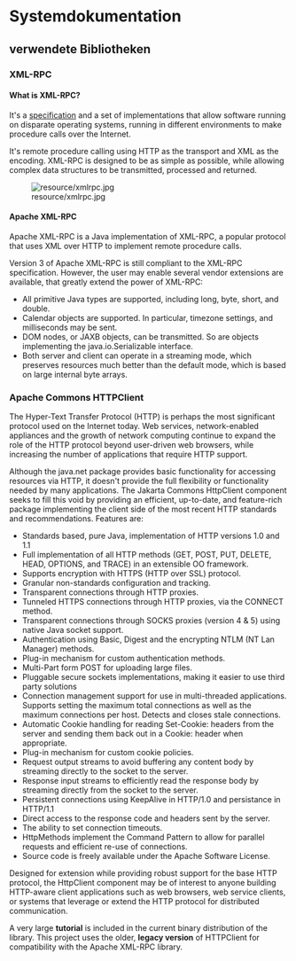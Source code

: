 =Systemdokumentation=

==verwendete Bibliotheken==

===XML-RPC===

====What is XML-RPC?====

It's a [http://www.xmlrpc.com/ specification] and a set of implementations that allow software running on disparate operating systems, running in different environments to make procedure calls over the Internet. 

It's remote procedure calling using HTTP as the transport and XML as the encoding. XML-RPC is designed to be as simple as possible, while allowing complex data structures to be transmitted, processed and returned.

[[Image:resource/xmlrpc.jpg]]

====Apache XML-RPC====

Apache XML-RPC is a Java implementation of XML-RPC, a popular protocol that uses XML over HTTP to implement remote procedure calls.

Version 3 of Apache XML-RPC is still compliant to the XML-RPC specification. However, the user may enable several vendor extensions are available, that greatly extend the power of XML-RPC:

* All primitive Java types are supported, including long, byte, short, and double.
* Calendar objects are supported. In particular, timezone settings, and milliseconds may be sent.
* DOM nodes, or JAXB objects, can be transmitted. So are objects implementing the java.io.Serializable interface.
* Both server and client can operate in a streaming mode, which preserves resources much better than the default mode, which is based on large internal byte arrays.

===Apache Commons HTTPClient===

The Hyper-Text Transfer Protocol (HTTP) is perhaps the most significant protocol used on the Internet today. Web services, network-enabled appliances and the growth of network computing continue to expand the role of the HTTP protocol beyond user-driven web browsers, while increasing the number of applications that require HTTP support.

Although the java.net package provides basic functionality for accessing resources via HTTP, it doesn't provide the full flexibility or functionality needed by many applications. The Jakarta Commons HttpClient component seeks to fill this void by providing an efficient, up-to-date, and feature-rich package implementing the client side of the most recent HTTP standards and recommendations. Features are:

* Standards based, pure Java, implementation of HTTP versions 1.0 and 1.1
* Full implementation of all HTTP methods (GET, POST, PUT, DELETE, HEAD, OPTIONS, and TRACE) in an extensible OO framework.
* Supports encryption with HTTPS (HTTP over SSL) protocol.
* Granular non-standards configuration and tracking.
* Transparent connections through HTTP proxies.
* Tunneled HTTPS connections through HTTP proxies, via the CONNECT method.
* Transparent connections through SOCKS proxies (version 4 & 5) using native Java socket support.
* Authentication using Basic, Digest and the encrypting NTLM (NT Lan Manager) methods.
* Plug-in mechanism for custom authentication methods.
* Multi-Part form POST for uploading large files.
* Pluggable secure sockets implementations, making it easier to use third party solutions
* Connection management support for use in multi-threaded applications. Supports setting the maximum total connections as well as the maximum connections per host. Detects and closes stale connections.
* Automatic Cookie handling for reading Set-Cookie: headers from the server and sending them back out in a Cookie: header when appropriate.
* Plug-in mechanism for custom cookie policies.
* Request output streams to avoid buffering any content body by streaming directly to the socket to the server.
* Response input streams to efficiently read the response body by streaming directly from the socket to the server.
* Persistent connections using KeepAlive in HTTP/1.0 and persistance in HTTP/1.1
* Direct access to the response code and headers sent by the server.
* The ability to set connection timeouts.
* HttpMethods implement the Command Pattern to allow for parallel requests and efficient re-use of connections.
* Source code is freely available under the Apache Software License.

Designed for extension while providing robust support for the base HTTP protocol, the HttpClient component may be of interest to anyone building HTTP-aware client applications such as web browsers, web service clients, or systems that leverage or extend the HTTP protocol for distributed communication.

A very large '''tutorial'''  is included in the current binary distribution of the library. This project uses the older, '''legacy version'''  of HTTPClient for compatibility with the Apache XML-RPC library. 